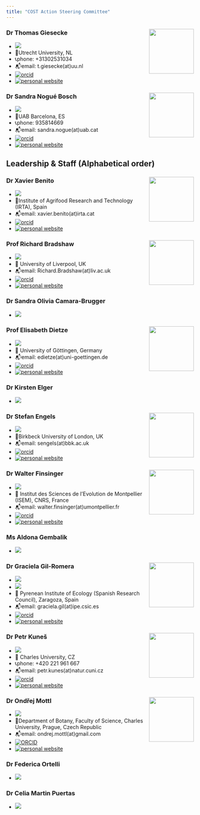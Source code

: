 ```yaml
---
title: "COST Action Steering Committee"
---
```


### Dr Thomas Giesecke <img src="https://www.uu.nl/medewerkers/RestApi/Public/GetImage?Employee=48498&amp;t=" align="right" width="120"/>

-   ![](https://img.shields.io/badge/Leadership-Action--Chair-gold)
-   🏦Utrecht University, NL
-   📞phone: +31302531034
-   📬email: t.giesecke(at)uu.nl
-   [![orcid](https://img.shields.io/badge/orcid-0000--0002--5132--1061-brightgreen.svg)](https://orcid.org/0000-0002-5132-1061)
-   [![personal website](https://img.shields.io/badge/🔗-personal--website-93C54B.svg)](https://www.uu.nl/staff/TGiesecke)

### Dr Sandra Nogué Bosch <img src="Materials/Faces/sandra_2024_crop.jpg" align="right" width="120"/>

-   ![](https://img.shields.io/badge/Leadership-Action--Vice--Chair-gold)
-   🏦UAB Barcelona, ES
-   📞phone: 935814669
-   📬email: sandra.nogue(at)uab.cat
-   [![orcid](https://img.shields.io/badge/orcid-0000--0003--0093--4252-brightgreen.svg)](https://orcid.org/0000-0003-0093-4252)
-   [![personal website](https://img.shields.io/badge/🔗-personal--website-93C54B.svg)](https://portalrecerca.uab.cat/en/persons/sandra-nogue-bosch)

## Leadership & Staff (Alphabetical order)

### Dr Xavier Benito <img src="Materials//Faces/XBenito_crop.JPG" align="right" width="120"/>

-   [![](https://img.shields.io/badge/Leadership-WG2--Co--Leader-silver)](/About/working_groups.qmd#working-group-2-aquatic-proxies)
-   🏦Institute of Agrifood Research and Technology (IRTA), Spain
-   📬email: xavier.benito(at)irta.cat
-   [![orcid](https://img.shields.io/badge/orcid-0000--0003--0792--2625-brightgreen.svg)](https://orcid.org/0000-0003-0792-2625)
-   [![personal website](https://img.shields.io/badge/🔗-personal--website-93C54B.svg)](https://xbenitogranell.github.io)

### Prof Richard Bradshaw <img src="Materials//Faces/RB.png" align="right" width="120"/>

-   ![](https://img.shields.io/badge/Leadership-Senior--Advisor-CD7F32)
-   🏦 University of Liverpool, UK
-   📬email: Richard.Bradshaw(at)liv.ac.uk
-   [![orcid](https://img.shields.io/badge/orcid-0000--0002--7331--2246-brightgreen.svg)](https://orcid.org/0000-0002-7331-2246)
-   [![personal website](https://img.shields.io/badge/🔗-personal--website-93C54B.svg)](https://www.liverpool.ac.uk/environmental-sciences/staff/richard-bradshaw/)

### Dr Sandra Olivia Camara-Brugger

-   ![](https://img.shields.io/badge/Leadership-Grant--Awarding--Coordinator--Co--Leader-CD7F32)

### Prof Elisabeth Dietze <img src="https://www.uni-goettingen.de/storage/pictures/6d8dddf8e82d9ca5fa5b9401bb766439.jpg" align="right" width="120"/>

-   [![](https://img.shields.io/badge/Leadership-WG1--Co--Leader-silver)](/About/working_groups.qmd#working-group-1-terrestrial-proxies)
-   🏦 University of Göttingen, Germany
-   📬email: edietze(at)uni-goettingen.de
-   [![orcid](https://img.shields.io/badge/orcid-0000--0003--4817--8441-brightgreen.svg)](https://orcid.org/0000-0003-4817-8441)
-   [![personal website](https://img.shields.io/badge/🔗-personal--website-93C54B.svg)](https://www.uni-goettingen.de/de/662289.html)

### Dr Kirsten Elger

-   [![](https://img.shields.io/badge/Leadership-WG3--Leader-silver)](/About/working_groups.qmd#working-group-3-infrastructure-and-databases)

### Dr Stefan Engels  <img src="https://dist.bbk.ac.uk/staff-profiles/images/9150710.lrg.Nzt4K618Yn.jpeg" align="right" width="120"/>

-   [![](https://img.shields.io/badge/Leadership-WG2--Leader-silver)](/About/working_groups.qmd#working-group-2-aquatic-proxies)
-   🏦Birkbeck University of London, UK
-   📬email: sengels(at)bbk.ac.uk
-   [![orcid](https://img.shields.io/badge/orcid-0000--0002--2078--0361-brightgreen.svg)](https://orcid.org/0000-0002-2078-0361)
-   [![personal website](https://img.shields.io/badge/🔗-personal--website-93C54B.svg)](https://www.bbk.ac.uk/our-staff/profile/9150710/stefan-engels)

### Dr Walter Finsinger <img src="https://isem-evolution.fr/wp-content/uploads/elementor/thumbs/Finsinger_Walter_ID2-p2ev2hh6rro0hdtoj8fvkr4kz8gbkfjqsn1btr2fa0.jpg" align="right" width="120"/>

-   ![](https://img.shields.io/badge/Leadership-Grant--Awarding--Coordinator-CD7F32)
-   🏦 Institut des Sciences de l'Evolution de Montpellier (ISEM), CNRS, France
-   📬email: walter.finsinger(at)umontpellier.fr
-   [![orcid](https://img.shields.io/badge/orcid-0000--0002--8297--0574-brightgreen.svg)](https://orcid.org/0000-0002-8297-0574)
-   [![personal website](https://img.shields.io/badge/🔗-personal--website-93C54B.svg)](https://isem-evolution.fr/membre/finsinger/)

### Ms Aldona Gembalik

-   ![](https://img.shields.io/badge/Staff-Administrative--Officer-purple)

### Dr Graciela Gil-Romera <img src="https://i0.wp.com/gilromera.com/wp-content/uploads/2016/02/2015-10-13-12-09-02.jpg?w=1000&h=&crop=1&ssl=1" align="right" width="120"/>

-   [![](https://img.shields.io/badge/Leadership-WG4--Leader-silver)](/About/working_groups.qmd#working-group-4-outreach-and-education)
-   ![](https://img.shields.io/badge/Leadership-Science--Communication--Coordinator-CD7F32)\
-   🏦 Pyrenean Institute of Ecology (Spanish Research Council), Zaragoza, Spain
-   📬email: graciela.gil(at)ipe.csic.es
-   [![orcid](https://img.shields.io/badge/orcid-0000--0001--5726--2536-brightgreen.svg)](https://orcid.org/0000-0001-5726-2536)
-   [![personal website](https://img.shields.io/badge/🔗-personal--website-93C54B.svg)](https://www.gilromera.com)

### Dr Petr Kuneš <img src="https://natur.cuni.cz/cache/images/ef/data-users-user-101-petr-guyana-resize-w150-h200.jpg" align="right" width="120"/>

-   [![](https://img.shields.io/badge/Leadership-WG1--Leader-silver)](/About/working_groups.qmd#working-group-1-terrestrial-proxies)
-   🏦 Charles University, CZ
-   📞phone: +420 221 961 667
-   📬email: petr.kunes(at)natur.cuni.cz
-   [![orcid](https://img.shields.io/badge/orcid-0000--0001--9605--8204-brightgreen.svg)](https://orcid.org/0000-0001-9605-8204)
-   [![personal website](https://img.shields.io/badge/🔗-personal--website-93C54B.svg)](https://natur.cuni.cz/en/person?poid=1494806729387701)

### Dr Ondřej Mottl <img src="https://ondrejmottl.github.io/profile_mottl_zoom.jpg" align="right" width="120"/>

-   [![](https://img.shields.io/badge/Leadership-WG3--Co--Leader-silver)](/About/working_groups.qmd#working-group-3-infrastructure-and-databases)
-   🏦Department of Botany, Faculty of Science, Charles University, Prague, Czech Republic
-   📬email: ondrej.mottl(at)gmail.com
-   [![ORCID](https://img.shields.io/badge/orcid-0000--0002--9796--5081-brightgreen.svg)](https://orcid.org/0000-0002-9796-5081)
-   [![personal website](https://img.shields.io/badge/🔗-personal--website-93C54B.svg)](https://ondrejmottl.github.io/)

### Dr Federica Ortelli

-   ![](https://img.shields.io/badge/Staff-Science--Officer-purple)

### Dr Celia Martin Puertas

-   [![](https://img.shields.io/badge/Leadership-WG4--Co--Leader-silver)](/About/working_groups.qmd#working-group-4-outreach-and-education)
